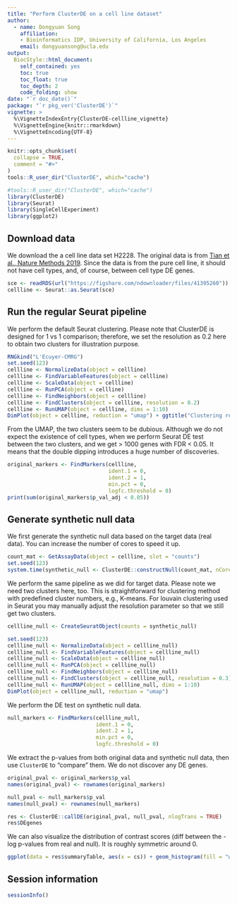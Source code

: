 ```yaml
---
title: "Perform ClusterDE on a cell line dataset"
author: 
  - name: Dongyuan Song
    affiliation:
    - Bioinformatics IDP, University of California, Los Angeles
    email: dongyuansong@ucla.edu
output: 
  BiocStyle::html_document:
    self_contained: yes
    toc: true
    toc_float: true
    toc_depth: 2
    code_folding: show
date: "`r doc_date()`"
package: "`r pkg_ver('ClusterDE')`"
vignette: >
  %\VignetteIndexEntry{ClusterDE-cellline_vignette}
  %\VignetteEngine{knitr::rmarkdown}
  %\VignetteEncoding{UTF-8}  
---
```


```r
knitr::opts_chunk$set(
  collapse = TRUE,
  comment = "#>"
)
tools::R_user_dir("ClusterDE", which="cache")
```

```r
#tools::R_user_dir("ClusterDE", which="cache")
library(ClusterDE)
library(Seurat)
library(SingleCellExperiment)
library(ggplot2)
```

## Download data

We download the a cell line data set H2228. The original data is from [Tian et al., Nature Methods 2019](https://github.com/LuyiTian/sc_mixology). Since the data is from the pure cell line, it should not have cell types, and, of course, between cell type DE genes.
```r
sce <- readRDS(url("https://figshare.com/ndownloader/files/41395260"))
cellline <- Seurat::as.Seurat(sce)
```

## Run the regular Seurat pipeline

We perform the default Seurat clustering. Please note that ClusterDE is designed for 1 vs 1 comparison; therefore, we set the resolution as 0.2 here to obtain two clusters for illustration purpose.
```r
RNGkind("L'Ecuyer-CMRG")
set.seed(123)
cellline <- NormalizeData(object = cellline)
cellline <- FindVariableFeatures(object = cellline)
cellline <- ScaleData(object = cellline)
cellline <- RunPCA(object = cellline)
cellline <- FindNeighbors(object = cellline)
cellline <- FindClusters(object = cellline, resolution = 0.2)
cellline <- RunUMAP(object = cellline, dims = 1:10)
DimPlot(object = cellline, reduction = "umap") + ggtitle("Clustering result")
```
From the UMAP, the two clusters seem to be dubious. Although we do not expect the existence of cell types, when we perform Seurat DE test between the two clusters, and we get > 1000 genes with FDR < 0.05. It means that the double dipping introduces a huge number of discoveries.

```r
original_markers <- FindMarkers(cellline, 
                                ident.1 = 0, 
                                ident.2 = 1, 
                                min.pct = 0, 
                                logfc.threshold = 0)
print(sum(original_markers$p_val_adj < 0.05))
```

## Generate synthetic null data

We first generate the synthetic null data based on the target data (real data). You can increase the number of cores to speed it up.
```r
count_mat <- GetAssayData(object = cellline, slot = "counts")
set.seed(123)
system.time(synthetic_null <- ClusterDE::constructNull(count_mat, nCores = 2, fastVersion = TRUE, family = "nb"))
```

We perform the same pipeline as we did for target data. Please note we need two clusters here, too. This is straightforward for clustering method with predefined cluster numbers, e.g., K-means. For louvain clustering used in Seurat you may manually adjust the resolution parameter so that we still get two clusters.
```r
cellline_null <- CreateSeuratObject(counts = synthetic_null)

set.seed(123)
cellline_null <- NormalizeData(object = cellline_null)
cellline_null <- FindVariableFeatures(object = cellline_null)
cellline_null <- ScaleData(object = cellline_null)
cellline_null <- RunPCA(object = cellline_null)
cellline_null <- FindNeighbors(object = cellline_null)
cellline_null <- FindClusters(object = cellline_null, resolution = 0.3)
cellline_null <- RunUMAP(object = cellline_null, dims = 1:10)
DimPlot(object = cellline_null, reduction = "umap")
```
We perform the DE test on synthetic null data.
```r
null_markers <- FindMarkers(cellline_null, 
                            ident.1 = 0, 
                            ident.2 = 1, 
                            min.pct = 0, 
                            logfc.threshold = 0)
```

We extract the p-values from both original data and synthetic null data, then use `ClusterDE` to "compare" them. We do not discover any DE genes.
```r
original_pval <- original_markers$p_val
names(original_pval) <- rownames(original_markers)

null_pval <- null_markers$p_val
names(null_pval) <- rownames(null_markers)

res <- ClusterDE::callDE(original_pval, null_pval, nlogTrans = TRUE)
res$DEgenes
```

We can also visualize the distribution of contrast scores (diff between the -log p-values from real and null). It is roughly symmetric around 0.
```r
ggplot(data = res$summaryTable, aes(x = cs)) + geom_histogram(fill = "white", color = "black") + theme_bw() + ggtitle("Distribution of constrast scores")
```

## Session information
```r
sessionInfo()
```
